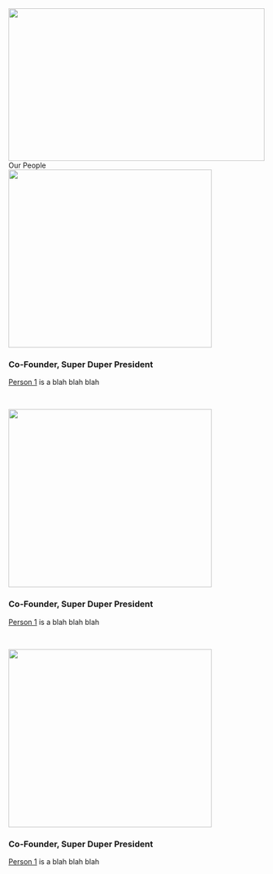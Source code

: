 
<div class="container">
  <img src="images/philly_skyline.JPG" style="width:100%;" height="300px">
  <div class="centered">Our People</div>
</div>

<div class="row">
  <div class="column"><img src="images/park.JPG" style="width:400px;height:350px;"></div>
  <div class="column">
  <h3>Co-Founder, Super Duper President</h3>
   <a href="rstudio.github.io/">Person 1</a> is a blah blah blah</div>
</div> 
<br>

<div class="row">
  <div class="column"><img src="images/park.JPG" style="width:400px;height:350px;"></div>
  <div class="column">
  <h3>Co-Founder, Super Duper President</h3>
   <a href="rstudio.github.io/">Person 1</a> is a blah blah blah</div>
</div> 
<br>

<div class="row">
  <div class="column"><img src="images/park.JPG" style="width:400px;height:350px;"></div>
  <div class="column">
  <h3>Co-Founder, Super Duper President</h3>
   <a href="rstudio.github.io/">Person 1</a> is a blah blah blah</div>
</div> 
<br>